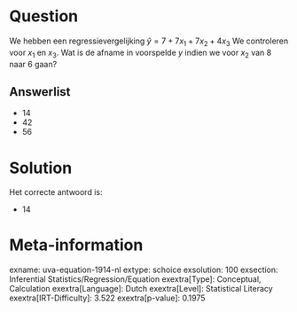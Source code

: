 Question
========

We hebben een regressievergelijking $\hat{y} = 7 + 7x_{1} +
7x_{2} + 4x_{3}$ We controleren voor *x*~1~ en *x*~3~. Wat is de
afname in voorspelde *y* indien we voor *x*~2~ van 8 naar 6 gaan?

Answerlist
----------

* 14
* 42
* 56

Solution
========

Het correcte antwoord is: 

* 14

Meta-information
================
exname: uva-equation-1914-nl
extype: schoice
exsolution: 100
exsection: Inferential Statistics/Regression/Equation
exextra[Type]: Conceptual, Calculation
exextra[Language]: Dutch
exextra[Level]: Statistical Literacy
exextra[IRT-Difficulty]: 3.522
exextra[p-value]: 0.1975
